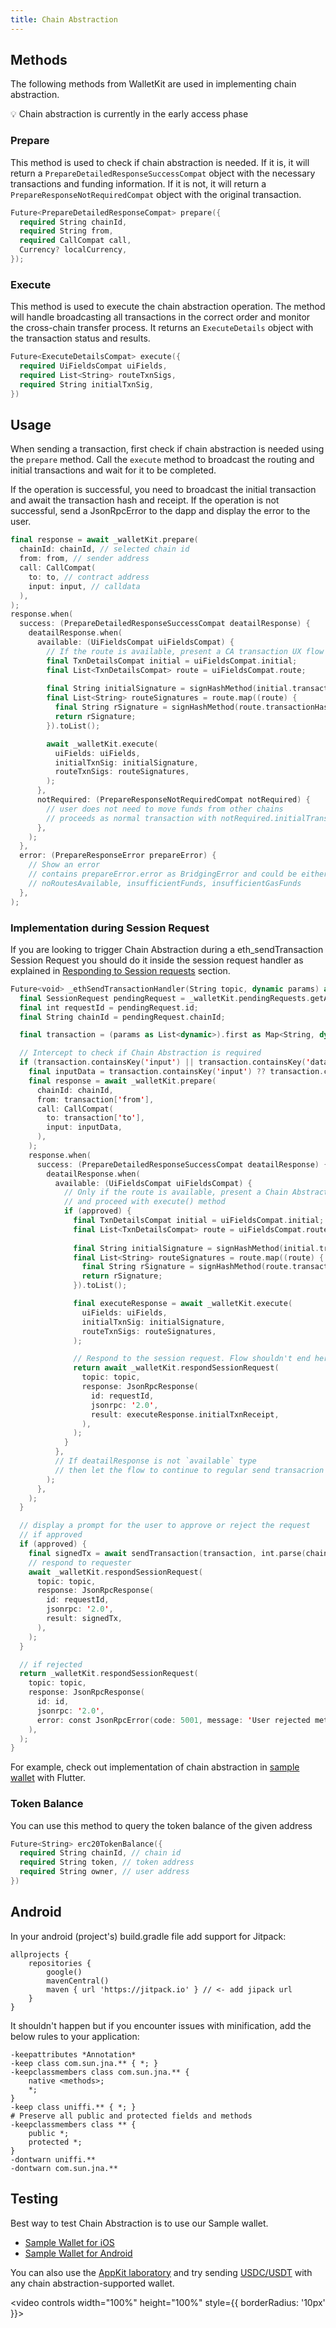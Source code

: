 ```yaml
---
title: Chain Abstraction
---
```



<HowItWorks />

## Methods

The following methods from WalletKit are used in implementing chain abstraction.

<Info>
💡 Chain abstraction is currently in the early access phase
</Info>

### Prepare 

This method is used to check if chain abstraction is needed. If it is, it will return a `PrepareDetailedResponseSuccessCompat` object with the necessary transactions and funding information. 
If it is not, it will return a `PrepareResponseNotRequiredCompat` object with the original transaction. 

```swift
Future<PrepareDetailedResponseCompat> prepare({
  required String chainId,
  required String from,
  required CallCompat call,
  Currency? localCurrency,
});
```

### Execute

This method is used to execute the chain abstraction operation. The method will handle broadcasting all transactions in the correct order and monitor the cross-chain transfer process. It returns an `ExecuteDetails` object with the transaction status and results.

```swift
Future<ExecuteDetailsCompat> execute({
  required UiFieldsCompat uiFields,
  required List<String> routeTxnSigs,
  required String initialTxnSig,
})
```

## Usage

When sending a transaction, first check if chain abstraction is needed using the `prepare` method. Call the `execute` method to broadcast the routing and initial transactions and wait for it to be completed. 

If the operation is successful, you need to broadcast the initial transaction and await the transaction hash and receipt. 
If the operation is not successful, send a JsonRpcError to the dapp and display the error to the user. 

```swift
final response = await _walletKit.prepare(
  chainId: chainId, // selected chain id
  from: from, // sender address
  call: CallCompat(
    to: to, // contract address
    input: input, // calldata
  ),
);
response.when(
  success: (PrepareDetailedResponseSuccessCompat deatailResponse) {
    deatailResponse.when(
      available: (UiFieldsCompat uiFieldsCompat) {
        // If the route is available, present a CA transaction UX flow and sign hashes when approved
        final TxnDetailsCompat initial = uiFieldsCompat.initial;
        final List<TxnDetailsCompat> route = uiFieldsCompat.route;
        
        final String initialSignature = signHashMethod(initial.transactionHashToSign);
        final List<String> routeSignatures = route.map((route) {
          final String rSignature = signHashMethod(route.transactionHashToSign);
          return rSignature;
        }).toList();

        await _walletKit.execute(
          uiFields: uiFields,
          initialTxnSig: initialSignature,
          routeTxnSigs: routeSignatures,
        );
      },
      notRequired: (PrepareResponseNotRequiredCompat notRequired) {
        // user does not need to move funds from other chains
        // proceeds as normal transaction with notRequired.initialTransaction
      },
    );
  },
  error: (PrepareResponseError prepareError) {
    // Show an error
    // contains prepareError.error as BridgingError and could be either:
    // noRoutesAvailable, insufficientFunds, insufficientGasFunds
  },
);
```

### Implementation during Session Request

If you are looking to trigger Chain Abstraction during a eth_sendTransaction Session Request you should do it inside the session request handler as explained in [Responding to Session requests](../usage.mdx#responding-to-session-requests) section.

```swift
Future<void> _ethSendTransactionHandler(String topic, dynamic params) async {
  final SessionRequest pendingRequest = _walletKit.pendingRequests.getAll().last;
  final int requestId = pendingRequest.id;
  final String chainId = pendingRequest.chainId;

  final transaction = (params as List<dynamic>).first as Map<String, dynamic>;

  // Intercept to check if Chain Abstraction is required
  if (transaction.containsKey('input') || transaction.containsKey('data')) {
    final inputData = transaction.containsKey('input') ?? transaction.containsKey('data');
    final response = await _walletKit.prepare(
      chainId: chainId,
      from: transaction['from'],
      call: CallCompat(
        to: transaction['to'],
        input: inputData,
      ),
    );
    response.when(
      success: (PrepareDetailedResponseSuccessCompat deatailResponse) {
        deatailResponse.when(
          available: (UiFieldsCompat uiFieldsCompat) {
            // Only if the route is available, present a Chain Abstraction approval modal 
            // and proceed with execute() method
            if (approved) {
              final TxnDetailsCompat initial = uiFieldsCompat.initial;
              final List<TxnDetailsCompat> route = uiFieldsCompat.route;
              
              final String initialSignature = signHashMethod(initial.transactionHashToSign);
              final List<String> routeSignatures = route.map((route) {
                final String rSignature = signHashMethod(route.transactionHashToSign);
                return rSignature;
              }).toList();

              final executeResponse = await _walletKit.execute(
                uiFields: uiFields,
                initialTxnSig: initialSignature,
                routeTxnSigs: routeSignatures,
              );

              // Respond to the session request. Flow shouldn't end here as the transaction was processed
              return await _walletKit.respondSessionRequest(
                topic: topic,
                response: JsonRpcResponse(
                  id: requestId, 
                  jsonrpc: '2.0', 
                  result: executeResponse.initialTxnReceipt,
                ),
              );
            }
          },
          // If deatailResponse is not `available` type
          // then let the flow to continue to regular send transacrion
        );
      },
    );
  }

  // display a prompt for the user to approve or reject the request
  // if approved
  if (approved) {
    final signedTx = await sendTransaction(transaction, int.parse(chainId));
    // respond to requester
    await _walletKit.respondSessionRequest(
      topic: topic,
      response: JsonRpcResponse(
        id: requestId, 
        jsonrpc: '2.0', 
        result: signedTx,
      ),
    );
  }

  // if rejected
  return _walletKit.respondSessionRequest(
    topic: topic,
    response: JsonRpcResponse(
      id: id,
      jsonrpc: '2.0',
      error: const JsonRpcError(code: 5001, message: 'User rejected method'),
    ),
  );
}

```

For example, check out implementation of chain abstraction in [sample wallet](https://github.com/reown-com/reown_flutter/blob/develop/packages/reown_walletkit/example/lib/dependencies/chain_services/evm_service.dart) with Flutter.

### Token Balance

You can use this method to query the token balance of the given address

```swift
Future<String> erc20TokenBalance({
  required String chainId, // chain id
  required String token, // token address
  required String owner, // user address
})
```

 ## Android

 In your android (project's) build.gradle file add support for Jitpack:

 ```
 allprojects {
     repositories {
         google()
         mavenCentral()
         maven { url 'https://jitpack.io' } // <- add jipack url
     }
 }
 ```

 It shouldn't happen but if you encounter issues with minification, add the below rules to your application:

 ```
 -keepattributes *Annotation*
 -keep class com.sun.jna.** { *; }
 -keepclassmembers class com.sun.jna.** {
     native <methods>;
     *;
 }
 -keep class uniffi.** { *; }
 # Preserve all public and protected fields and methods
 -keepclassmembers class ** {
     public *;
     protected *;
 }
 -dontwarn uniffi.**
 -dontwarn com.sun.jna.**
 ```

## Testing 

Best way to test Chain Abstraction is to use our Sample wallet.
- [Sample Wallet for iOS](https://testflight.apple.com/join/Uv0XoBuD)
- [Sample Wallet for Android](https://appdistribution.firebase.dev/i/2b8b3dce9e2831cd)

You can also use the [AppKit laboratory](https://appkit-lab.reown.com/library/wagmi/) and try sending [USDC/USDT](../../../walletkit/features/early-access/chain-abstraction.mdx#what-are-the-supported-tokens-and-networks) with any chain abstraction-supported wallet. 

<video controls width="100%" height="100%" style={{ borderRadius: '10px' }}>
  <source src="/images/assets/chain-abstraction-demo.mp4" type="video/mp4" />
</video>
